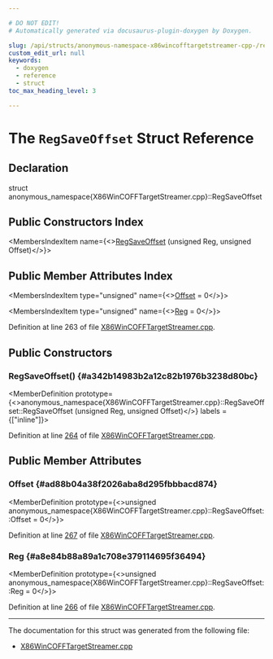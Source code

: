```yaml
---

# DO NOT EDIT!
# Automatically generated via docusaurus-plugin-doxygen by Doxygen.

slug: /api/structs/anonymous-namespace-x86wincofftargetstreamer-cpp-/regsaveoffset
custom_edit_url: null
keywords:
  - doxygen
  - reference
  - struct
toc_max_heading_level: 3

---
```





# The `RegSaveOffset` Struct Reference

<DoxygenPage pluginConfig={pluginConfig}>



## Declaration

<CodeBlock>struct anonymous_namespace{X86WinCOFFTargetStreamer.cpp}::RegSaveOffset</CodeBlock>

## Public Constructors Index

<MembersIndex>

<MembersIndexItem
  name={<><a href="#a342b14983b2a12c82b1976b3238d80bc">RegSaveOffset</a> (unsigned Reg, unsigned Offset)</>}>
</MembersIndexItem>

</MembersIndex>

## Public Member Attributes Index

<MembersIndex>

<MembersIndexItem
  type="unsigned"
  name={<><a href="#ad88b04a38f2026aba8d295fbbbacd874">Offset</a> = 0</>}>
</MembersIndexItem>

<MembersIndexItem
  type="unsigned"
  name={<><a href="#a8e84b88a89a1c708e379114695f36494">Reg</a> = 0</>}>
</MembersIndexItem>

</MembersIndex>


Definition at line 263 of file <a href="/docs/api/files/lib/lib/target/lib/target/x86/lib/target/x86/mctargetdesc/x86wincofftargetstreamer-cpp">X86WinCOFFTargetStreamer.cpp</a>.

<SectionDefinition>

## Public Constructors

### RegSaveOffset() {#a342b14983b2a12c82b1976b3238d80bc}

<MemberDefinition
  prototype={<>anonymous&#95;namespace&#123;X86WinCOFFTargetStreamer.cpp&#125;::RegSaveOffset::RegSaveOffset (unsigned Reg, unsigned Offset)</>}
  labels = {["inline"]}>

Definition at line <a href="/docs/api/files/lib/lib/target/lib/target/x86/lib/target/x86/mctargetdesc/x86wincofftargetstreamer-cpp/#l00264">264</a> of file <a href="/docs/api/files/lib/lib/target/lib/target/x86/lib/target/x86/mctargetdesc/x86wincofftargetstreamer-cpp">X86WinCOFFTargetStreamer.cpp</a>.
</MemberDefinition>

</SectionDefinition>

<SectionDefinition>

## Public Member Attributes

### Offset {#ad88b04a38f2026aba8d295fbbbacd874}

<MemberDefinition
  prototype={<>unsigned anonymous&#95;namespace&#123;X86WinCOFFTargetStreamer.cpp&#125;::RegSaveOffset::Offset = 0</>}>

Definition at line <a href="/docs/api/files/lib/lib/target/lib/target/x86/lib/target/x86/mctargetdesc/x86wincofftargetstreamer-cpp/#l00267">267</a> of file <a href="/docs/api/files/lib/lib/target/lib/target/x86/lib/target/x86/mctargetdesc/x86wincofftargetstreamer-cpp">X86WinCOFFTargetStreamer.cpp</a>.
</MemberDefinition>

### Reg {#a8e84b88a89a1c708e379114695f36494}

<MemberDefinition
  prototype={<>unsigned anonymous&#95;namespace&#123;X86WinCOFFTargetStreamer.cpp&#125;::RegSaveOffset::Reg = 0</>}>

Definition at line <a href="/docs/api/files/lib/lib/target/lib/target/x86/lib/target/x86/mctargetdesc/x86wincofftargetstreamer-cpp/#l00266">266</a> of file <a href="/docs/api/files/lib/lib/target/lib/target/x86/lib/target/x86/mctargetdesc/x86wincofftargetstreamer-cpp">X86WinCOFFTargetStreamer.cpp</a>.
</MemberDefinition>

</SectionDefinition>

<hr/>

The documentation for this struct was generated from the following file:

<ul>
<li><a href="/docs/api/files/lib/lib/target/lib/target/x86/lib/target/x86/mctargetdesc/x86wincofftargetstreamer-cpp">X86WinCOFFTargetStreamer.cpp</a></li>
</ul>

</DoxygenPage>
